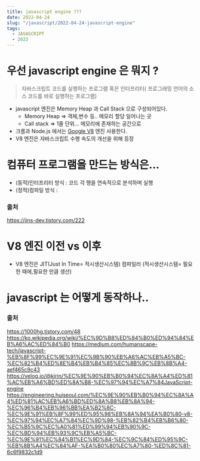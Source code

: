 ```yaml
---
title: javascript engine ???
date: 2022-04-24
slug: "/javascript/2022-04-24-javascript-engine"
tags:
  - JAVASCRIPT
  - 2022
--- 
```



# 우선 javascript engine 은 뭐지 ?
>  자바스크립트 코드를 실행하는 프로그램 혹은 인터프리터( 프로그래밍 언어의 소스 코드를 바로 실행하는 프로그램)
* javascript 엔진은 Memory Heap 과 Call Stack 으로 구성되어있다.
  * Memory Heap => 객체,변수 등.. 메모리 할당 일어나는 곳
  * Call stack => 1줄 단위... 메모리에 존재하는 공간으로 
* 크롬과  Node.js 에서는 [Google V8](https://v8.dev/) 엔진 사용한다.
* V8 엔진은 자바스크립트 수행 속도의 개선을 위해 등장


# 컴퓨터 프로그램을 만드는 방식은... 
* (동적)인터프리터 방식 : 코드 각 행을 연속적으로 분석하며 실행
* (정적)컴파일 방식 :
### 출처 
  https://jins-dev.tistory.com/222
  

# V8 엔진 이전 vs 이후
* V8 엔진은 JIT(Just In Time= 적시생산시스템) 컴파일러
  (적시생산시스템= 필요한 때에,필요한 만큼 생산)



# javascript 는 어떻게 동작하나..

### 출처

https://1000hg.tistory.com/48
https://ko.wikipedia.org/wiki/%EC%9D%B8%ED%84%B0%ED%94%84%EB%A6%AC%ED%84%B0
https://medium.com/humanscape-tech/javascript-%EB%8F%99%EC%9E%91%EC%9B%90%EB%A6%AC%EB%A5%BC-%EC%82%B4%ED%8E%B4%EB%B4%85%EC%8B%9C%EB%8B%A4-aef465c9c43
https://velog.io/@kirin/%EC%9E%90%EB%B0%94%EC%8A%A4%ED%81%AC%EB%A6%BD%ED%8A%B8-%EC%97%94%EC%A7%84JavaScript-engine
https://engineering.huiseoul.com/%EC%9E%90%EB%B0%94%EC%8A%A4%ED%81%AC%EB%A6%BD%ED%8A%B8%EB%8A%94-%EC%96%B4%EB%96%BB%EA%B2%8C-%EC%9E%91%EB%8F%99%ED%95%98%EB%8A%94%EA%B0%80-v8-%EC%97%94%EC%A7%84%EC%9D%98-%EB%82%B4%EB%B6%80-%EC%B5%9C%EC%A0%81%ED%99%94%EB%90%9C-%EC%BD%94%EB%93%9C%EB%A5%BC-%EC%9E%91%EC%84%B1%EC%9D%84-%EC%9C%84%ED%95%9C-%EB%8B%A4%EC%84%AF-%EA%B0%80%EC%A7%80-%ED%8C%81-6c6f9832c1d9